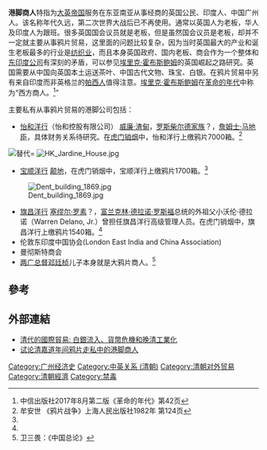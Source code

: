 '''港脚商人'''特指为[[大英帝国|大英帝国]]服务在东亚南亚从事经商的英国公民、印度人、中国广州人。该名称年代久远，第二次世界大战后已不再使用。通常以英国人为老板，华人及印度人为跟班。很多英国国会议员就是老板，但是虽然国会议员是老板，却并不一定就主要从事鸦片贸易，这里面的问题比较复杂，因为当时英国最大的产业和诞生老板最多的行业是[[纺织业|纺织业]]，而且本身英国政府、国内老板、商会作为一个整体和[[东印度公司|东印度公司]]有深刻的矛盾，可以参见[[埃里克·霍布斯鲍姆|埃里克·霍布斯鲍姆]]的英国崛起之路研究。英国需要从中国向英国本土运送茶叶、中国古代文物、珠宝、白银。在鸦片贸易中另有来自印度而非英格兰的[[帕西人#在华帕西人|帕西人]]值得注意。[[埃里克·霍布斯鲍姆|埃里克·霍布斯鲍姆]]在[[革命的年代|革命的年代]]中称为“西方商人。<ref>中信出版社2017年8月第二版《革命的年代》第42页</ref>”

主要私有从事鸦片贸易的港脚公司包括：

*[[怡和洋行|怡和洋行]]（怡和控股有限公司） [[威廉·渣甸|威廉·渣甸]]，[[罗斯柴尔德家族|罗斯柴尔德家族]]？，[[詹姆士·马地臣|詹姆士·马地臣]]，具体财务关系待研究。在[[虎门销烟|虎门销烟]]中，怡和洋行上缴鸦片7000箱。<ref name="牟安世">牟安世 《鸦片战争》上海人民出版社1982年 第124页</ref>

[[File:Tcitp_d219_old_premises_of_jardine_matheson_and_co.jpg|替代=]]
[[File:HK_Jardine_House.jpg|thumb]]
*[[宝顺洋行|宝顺洋行]]  [[颠地|颠地]]，在虎门销烟中，宝顺洋行上缴鸦片1700箱。<ref name="牟安世"/>
[[File:Dent_building_1869.jpg|thumb]]
*[[旗昌洋行|旗昌洋行]]  [[塞缪尔·罗素|塞缪尔·罗素]]？，[[富兰克林·德拉诺·罗斯福|富兰克林·德拉诺·罗斯福]]总统的外祖父小沃伦·德拉诺（Warren Delano, Jr.）曾担任旗昌洋行高级管理人员。在虎门销烟中，旗昌洋行上缴鸦片1540箱。<ref name="牟安世"/>
*伦敦东印度中国协会(London East India and China Association)
*曼彻斯特商会{{Citation needed|time=2020-01-15T13:26:49+00:00}}
*[[两广总督|两广总督]][[邓廷桢|邓廷桢]]儿子本身就是大鸦片商人。<ref>卫三畏：《中国总论》</ref>

==參考==
{{reflist}}
== 外部連結 ==

* [http://books.google.com.hk/books?id=-osBSGgcz0UC&pg=PA71&lpg=PA71&dq=%22%E6%B8%AF%E8%84%9A%E5%95%86%E4%BA%BA%22&source=bl&ots=dRAP0437IT&sig=YnZwaM37d3hQIqhrhgGJv9qCwhQ&hl=en&sa=X&ei=Yml8UqDcLO-ViAfNlIDIAQ&ved=0CGUQ6AEwBg#v=onepage&q=%22%E6%B8%AF%E8%84%9A%E5%95%86%E4%BA%BA%22&f=false 清代的國際貿易: 白銀流入、貨幣危機和晚清工業化]
* [http://mall.cnki.net/magazine/Article/HNDS501.010.htm 试论清嘉道年间鸦片走私中的港脚商人] {{Wayback|url=http://mall.cnki.net/magazine/Article/HNDS501.010.htm |date=20160408095504 }}

[[Category:广州经济史|Category:广州经济史]]
[[Category:中英关系_(清朝)|Category:中英关系 (清朝)]]
[[Category:清朝对外贸易|Category:清朝对外贸易]]
[[Category:清朝經濟|Category:清朝經濟]]
[[Category:禁毒|Category:禁毒]]